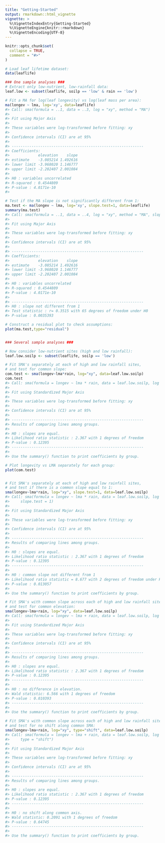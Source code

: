 ```yaml
---
title: "Getting-Started"
output: rmarkdown::html_vignette
vignette: >
  %\VignetteIndexEntry{Getting-Started}
  %\VignetteEngine{knitr::rmarkdown}
  %\VignetteEncoding{UTF-8}
---
```


```r
knitr::opts_chunk$set(
  collapse = TRUE,
  comment = "#>"
)
```

```r
# Load leaf lifetime dataset:
data(leaflife)

### One sample analyses ###
# Extract only low-nutrient, low-rainfall data:
leaf.low <- subset(leaflife, soilp == 'low' & rain == 'low')

# Fit a MA for log(leaf longevity) vs log(leaf mass per area):
ma(longev ~ lma, log='xy', data=leaflife)
#> Call: sma(formula = ..1, data = ..3, log = "xy", method = "MA") 
#> 
#> Fit using Major Axis 
#> 
#> These variables were log-transformed before fitting: xy 
#> 
#> Confidence intervals (CI) are at 95%
#> 
#> ------------------------------------------------------------
#> Coefficients:
#>             elevation    slope
#> estimate    -3.085214 1.492616
#> lower limit -3.968020 1.146777
#> upper limit -2.202407 2.001084
#> 
#> H0 : variables uncorrelated
#> R-squared : 0.4544809 
#> P-value : 4.0171e-10 
#> 

# Test if the MA slope is not significantly different from 1:
ma.test <- ma(longev ~ lma, log='xy', slope.test=1, data=leaflife)
summary(ma.test)
#> Call: sma(formula = ..1, data = ..4, log = "xy", method = "MA", slope.test = 1) 
#> 
#> Fit using Major Axis 
#> 
#> These variables were log-transformed before fitting: xy 
#> 
#> Confidence intervals (CI) are at 95%
#> 
#> ------------------------------------------------------------
#> Coefficients:
#>             elevation    slope
#> estimate    -3.085214 1.492616
#> lower limit -3.968020 1.146777
#> upper limit -2.202407 2.001084
#> 
#> H0 : variables uncorrelated
#> R-squared : 0.4544809 
#> P-value : 4.0171e-10 
#> 
#> ------------------------------------------------------------
#> H0 : slope not different from 1 
#> Test statistic : r= 0.3515 with 65 degrees of freedom under H0
#> P-value : 0.0035393 

# Construct a residual plot to check assumptions:
plot(ma.test,type="residual")


### Several sample analyses ###

# Now consider low-nutrient sites (high and low rainfall):
leaf.low.soilp <- subset(leaflife, soilp == 'low')

# Fit SMA's separately at each of high and low rainfall sites,
# and test for common slope:
com.test <- sma(longev~lma*rain, log="xy", data=leaf.low.soilp)
com.test
#> Call: sma(formula = longev ~ lma * rain, data = leaf.low.soilp, log = "xy") 
#> 
#> Fit using Standardized Major Axis 
#> 
#> These variables were log-transformed before fitting: xy 
#> 
#> Confidence intervals (CI) are at 95%
#> 
#> ------------------------------------------------------------
#> Results of comparing lines among groups.
#> 
#> H0 : slopes are equal.
#> Likelihood ratio statistic : 2.367 with 1 degrees of freedom
#> P-value : 0.12395 
#> ------------------------------------------------------------
#> 
#> Use the summary() function to print coefficients by group.

# Plot longevity vs LMA separately for each group:
plot(com.test)


# Fit SMA's separately at each of high and low rainfall sites,
# and test if there is a common slope equal to 1:
sma(longev~lma*rain, log="xy", slope.test=1, data=leaf.low.soilp)
#> Call: sma(formula = longev ~ lma * rain, data = leaf.low.soilp, log = "xy", 
#>     slope.test = 1) 
#> 
#> Fit using Standardized Major Axis 
#> 
#> These variables were log-transformed before fitting: xy 
#> 
#> Confidence intervals (CI) are at 95%
#> 
#> ------------------------------------------------------------
#> Results of comparing lines among groups.
#> 
#> H0 : slopes are equal.
#> Likelihood ratio statistic : 2.367 with 1 degrees of freedom
#> P-value : 0.12395 
#> ------------------------------------------------------------
#> 
#> H0 : common slope not different from 1 
#> Likelihood ratio statistic = 8.677 with 2 degrees of freedom under H0
#> P-value : 0.013057 
#> 
#> Use the summary() function to print coefficients by group.

# Fit SMA's with common slope across each of high and low rainfall sites, 
# and test for common elevation:
sma(longev~lma+rain, log="xy", data=leaf.low.soilp)
#> Call: sma(formula = longev ~ lma + rain, data = leaf.low.soilp, log = "xy") 
#> 
#> Fit using Standardized Major Axis 
#> 
#> These variables were log-transformed before fitting: xy 
#> 
#> Confidence intervals (CI) are at 95%
#> 
#> ------------------------------------------------------------
#> Results of comparing lines among groups.
#> 
#> H0 : slopes are equal.
#> Likelihood ratio statistic : 2.367 with 1 degrees of freedom
#> P-value : 0.12395 
#> ------------------------------------------------------------
#> 
#> H0 : no difference in elevation.
#> Wald statistic: 6.566 with 1 degrees of freedom
#> P-value : 0.010393 
#> ------------------------------------------------------------
#> 
#> Use the summary() function to print coefficients by group.

# Fit SMA's with common slope across each of high and low rainfall sites, 
# and test for no shift along common SMA:
sma(longev~lma+rain, log="xy", type="shift", data=leaf.low.soilp)
#> Call: sma(formula = longev ~ lma + rain, data = leaf.low.soilp, log = "xy", 
#>     type = "shift") 
#> 
#> Fit using Standardized Major Axis 
#> 
#> These variables were log-transformed before fitting: xy 
#> 
#> Confidence intervals (CI) are at 95%
#> 
#> ------------------------------------------------------------
#> Results of comparing lines among groups.
#> 
#> H0 : slopes are equal.
#> Likelihood ratio statistic : 2.367 with 1 degrees of freedom
#> P-value : 0.12395 
#> ------------------------------------------------------------
#> 
#> H0 : no shift along common axis.
#> Wald statistic: 0.2091 with 1 degrees of freedom
#> P-value : 0.64745 
#> ------------------------------------------------------------
#> 
#> Use the summary() function to print coefficients by group.
```
